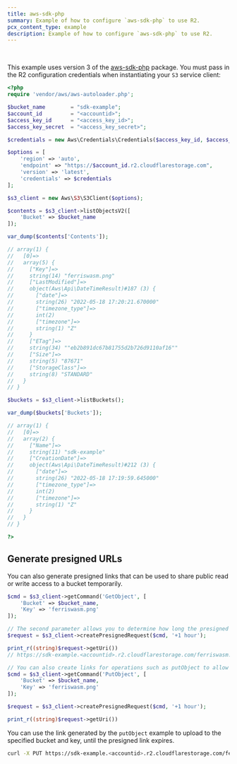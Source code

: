 ```yaml
---
title: aws-sdk-php
summary: Example of how to configure `aws-sdk-php` to use R2.
pcx_content_type: example
description: Example of how to configure `aws-sdk-php` to use R2.
---
```



<Render file="keys" />
<br />

This example uses version 3 of the [aws-sdk-php](https://packagist.org/packages/aws/aws-sdk-php) package. You must pass in the R2 configuration credentials when instantiating your `S3` service client:

```php
<?php
require 'vendor/aws/aws-autoloader.php';

$bucket_name        = "sdk-example";
$account_id         = "<accountid>";
$access_key_id      = "<access_key_id>";
$access_key_secret  = "<access_key_secret>";

$credentials = new Aws\Credentials\Credentials($access_key_id, $access_key_secret);

$options = [
    'region' => 'auto',
    'endpoint' => "https://$account_id.r2.cloudflarestorage.com",
    'version' => 'latest',
    'credentials' => $credentials
];

$s3_client = new Aws\S3\S3Client($options);

$contents = $s3_client->listObjectsV2([
    'Bucket' => $bucket_name
]);

var_dump($contents['Contents']);

// array(1) {
//   [0]=>
//   array(5) {
//     ["Key"]=>
//     string(14) "ferriswasm.png"
//     ["LastModified"]=>
//     object(Aws\Api\DateTimeResult)#187 (3) {
//       ["date"]=>
//       string(26) "2022-05-18 17:20:21.670000"
//       ["timezone_type"]=>
//       int(2)
//       ["timezone"]=>
//       string(1) "Z"
//     }
//     ["ETag"]=>
//     string(34) ""eb2b891dc67b81755d2b726d9110af16""
//     ["Size"]=>
//     string(5) "87671"
//     ["StorageClass"]=>
//     string(8) "STANDARD"
//   }
// }

$buckets = $s3_client->listBuckets();

var_dump($buckets['Buckets']);

// array(1) {
//   [0]=>
//   array(2) {
//     ["Name"]=>
//     string(11) "sdk-example"
//     ["CreationDate"]=>
//     object(Aws\Api\DateTimeResult)#212 (3) {
//       ["date"]=>
//       string(26) "2022-05-18 17:19:59.645000"
//       ["timezone_type"]=>
//       int(2)
//       ["timezone"]=>
//       string(1) "Z"
//     }
//   }
// }

?>
```

## Generate presigned URLs

You can also generate presigned links that can be used to share public read or write access to a bucket temporarily.

```php
$cmd = $s3_client->getCommand('GetObject', [
    'Bucket' => $bucket_name,
    'Key' => 'ferriswasm.png'
]);

// The second parameter allows you to determine how long the presigned link is valid.
$request = $s3_client->createPresignedRequest($cmd, '+1 hour');

print_r((string)$request->getUri())
// https://sdk-example.<accountid>.r2.cloudflarestorage.com/ferriswasm.png?X-Amz-Content-Sha256=UNSIGNED-PAYLOAD&X-Amz-Algorithm=AWS4-HMAC-SHA256&X-Amz-Credential=<credential>&X-Amz-Date=<timestamp>&X-Amz-SignedHeaders=host&X-Amz-Expires=3600&X-Amz-Signature=<signature>

// You can also create links for operations such as putObject to allow temporary write access to a specific key.
$cmd = $s3_client->getCommand('PutObject', [
    'Bucket' => $bucket_name,
    'Key' => 'ferriswasm.png'
]);

$request = $s3_client->createPresignedRequest($cmd, '+1 hour');

print_r((string)$request->getUri())
```

You can use the link generated by the `putObject` example to upload to the specified bucket and key, until the presigned link expires.

```sh
curl -X PUT https://sdk-example.<accountid>.r2.cloudflarestorage.com/ferriswasm.png?X-Amz-Content-Sha256=UNSIGNED-PAYLOAD&X-Amz-Algorithm=AWS4-HMAC-SHA256&X-Amz-Credential=<credential>&X-Amz-Date=<timestamp>&X-Amz-SignedHeaders=host&X-Amz-Expires=3600&X-Amz-Signature=<signature> --data-binary @ferriswasm.png
```
